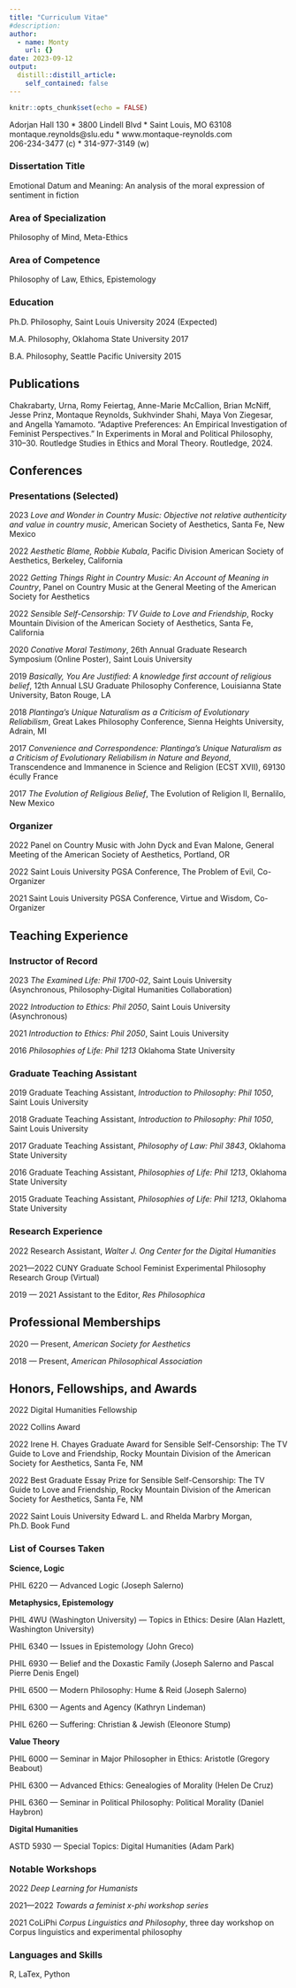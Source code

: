 ```yaml
---
title: "Curriculum Vitae"
#description:
author:
  - name: Monty
    url: {}
date: 2023-09-12
output:
  distill::distill_article:
    self_contained: false
---
```



```r
knitr::opts_chunk$set(echo = FALSE)
```

Adorjan Hall 130 * 3800 Lindell Blvd * Saint Louis, MO 63108  
montaque.reynolds@slu.edu * www.montaque-reynolds.com   
206-234-3477 (c) * 314-977-3149 (w)

### Dissertation Title

Emotional Datum and Meaning: An analysis of the moral expression of sentiment in fiction

### Area of Specialization

Philosophy of Mind, Meta-Ethics

### Area of Competence

Philosophy of Law, Ethics, Epistemology

### Education 

Ph.D. Philosophy, Saint Louis University 2024 (Expected)

M.A. Philosophy, Oklahoma State University 2017

B.A. Philosophy, Seattle Pacific University 2015

## Publications

Chakrabarty, Urna, Romy Feiertag, Anne-Marie McCallion, Brian McNiff, Jesse Prinz, Montaque Reynolds, Sukhvinder Shahi, Maya Von Ziegesar, and Angella Yamamoto. “Adaptive Preferences: An Empirical Investigation of Feminist Perspectives.” In Experiments in Moral and Political Philosophy, 310–30. Routledge Studies in Ethics and Moral Theory. Routledge, 2024.

## Conferences

### Presentations (Selected)

2023 *Love and Wonder in Country Music: Objective not relative authenticity and value in country music*, American Society of Aesthetics, Santa Fe, New Mexico

2022 *Aesthetic Blame, Robbie Kubala*, Pacific Division American Society of Aesthetics, Berkeley, California

2022 *Getting Things Right in Country Music: An Account of Meaning in Country*, Panel on Country Music at the General Meeting of the American Society for Aesthetics

2022 *Sensible Self-Censorship: TV Guide to Love and Friendship*, Rocky Mountain Division of the American Society of Aesthetics, Santa Fe, California

2020 *Conative Moral Testimony*, 26th Annual Graduate Research Symposium (Online Poster), Saint Louis University

2019 *Basically, You Are Justified: A knowledge first account of religious belief*, 12th Annual LSU Graduate Philosophy Conference, Louisianna State University, Baton Rouge, LA

2018 *Plantinga’s Unique Naturalism as a Criticism of Evolutionary Reliabilism*, Great Lakes Philosophy Conference, Sienna Heights University, Adrain, MI

2017 *Convenience and Correspondence: Plantinga’s Unique Naturalism as a Criticism of Evolutionary Reliabilism in Nature and Beyond*, Transcendence and Immanence in Science and Religion (ECST XVII), 69130 écully France

2017 *The Evolution of Religious Belief*, The Evolution of Religion II, Bernalilo, New Mexico

### Organizer

2022 Panel on Country Music with John Dyck and Evan Malone, General Meeting of the American Society of Aesthetics, Portland, OR

2022 Saint Louis University PGSA Conference, The Problem of Evil, Co-Organizer

2021 Saint Louis University PGSA Conference, Virtue and Wisdom, Co-Organizer

## Teaching Experience 

### Instructor of Record

2023 *The Examined Life: Phil 1700-02*, Saint Louis University (Asynchronous, Philosophy-Digital Humanities Collaboration)

2022 *Introduction to Ethics: Phil 2050*, Saint Louis University (Asynchronous)

2021 *Introduction to Ethics: Phil 2050*, Saint Louis University

2016 *Philosophies of Life: Phil 1213* Oklahoma State University 

### Graduate Teaching Assistant

2019 Graduate Teaching Assistant, *Introduction to Philosophy: Phil 1050*, Saint Louis University

2018 Graduate Teaching Assistant, *Introduction to Philosophy: Phil 1050*, Saint Louis University

2017 Graduate Teaching Assistant, *Philosophy of Law: Phil 3843*, Oklahoma State University

2016 Graduate Teaching Assistant, *Philosophies of Life: Phil 1213*, Oklahoma State University

2015 Graduate Teaching Assistant, *Philosophies of Life: Phil 1213*, Oklahoma State University

### Research Experience 

2022 Research Assistant, *Walter J. Ong Center for the Digital Humanities*

2021---2022 CUNY Graduate School Feminist Experimental Philosophy Research Group (Virtual)

2019 --- 2021 Assistant to the Editor, *Res Philosophica*

## Professional Memberships

2020 --- Present, *American Society for Aesthetics*

2018 --- Present, *American Philosophical Association*

## Honors, Fellowships, and Awards

2022 Digital Humanities Fellowship

2022 Collins Award

2022 Irene H. Chayes Graduate Award for Sensible Self-Censorship: The TV Guide to Love and Friendship, Rocky Mountain Division of the American Society for Aesthetics, Santa Fe, NM

2022 Best Graduate Essay Prize for Sensible Self-Censorship: The TV Guide to Love and Friendship, Rocky Mountain Division of the American Society for Aesthetics, Santa Fe, NM

2022 Saint Louis University Edward L. and Rhelda Marbry Morgan, Ph.D. Book Fund

### List of Courses Taken

**Science, Logic**

PHIL 6220 --- Advanced Logic (Joseph Salerno)

**Metaphysics, Epistemology**

PHIL 4WU (Washington University) --- Topics in Ethics: Desire (Alan Hazlett, Washington University)

PHIL 6340 --- Issues in Epistemology (John Greco)

PHIL 6930 --- Belief and the Doxastic Family (Joseph Salerno and Pascal Pierre Denis Engel)

PHIL 6500 --- Modern Philosophy: Hume & Reid (Joseph Salerno)

PHIL 6300 --- Agents and Agency (Kathryn Lindeman)

PHIL 6260 --- Suffering: Christian & Jewish (Eleonore Stump)

**Value Theory**

PHIL 6000 --- Seminar in Major Philosopher in Ethics: Aristotle (Gregory Beabout)

PHIL 6300 --- Advanced Ethics: Genealogies of Morality (Helen De Cruz)

PHIL 6360 --- Seminar in Political Philosophy: Political Morality (Daniel Haybron)

**Digital Humanities**

ASTD 5930 --- Special Topics: Digital Humanities (Adam Park)

### Notable Workshops

2022 *Deep Learning for Humanists*

2021---2022 *Towards a feminist x-phi workshop series*

2021 CoLiPhi *Corpus Linguistics and Philosophy*, three day workshop on Corpus linguistics and experimental philosophy

### Languages and Skills

R, LaTex, Python
